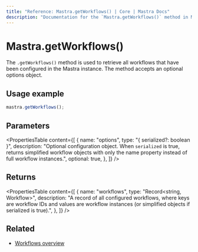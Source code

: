 ```yaml
---
title: "Reference: Mastra.getWorkflows() | Core | Mastra Docs"
description: "Documentation for the `Mastra.getWorkflows()` method in Mastra, which retrieves all configured workflows."
---
```


# Mastra.getWorkflows()

The `.getWorkflows()` method is used to retrieve all workflows that have been configured in the Mastra instance. The method accepts an optional options object.

## Usage example

```typescript copy
mastra.getWorkflows();
```

## Parameters

<PropertiesTable
  content={[
    {
      name: "options",
      type: "{ serialized?: boolean }",
      description:
        "Optional configuration object. When `serialized` is true, returns simplified workflow objects with only the name property instead of full workflow instances.",
      optional: true,
    },
  ]}
/>

## Returns

<PropertiesTable
  content={[
    {
      name: "workflows",
      type: "Record<string, Workflow>",
      description:
        "A record of all configured workflows, where keys are workflow IDs and values are workflow instances (or simplified objects if serialized is true).",
    },
  ]}
/>

## Related

- [Workflows overview](/docs/workflows/overview)
